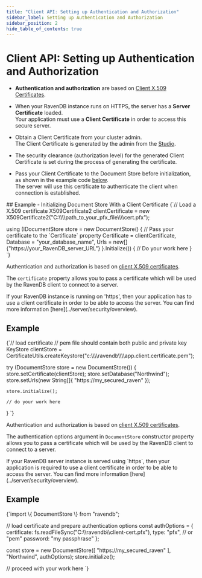 ---
title: "Client API: Setting up Authentication and Authorization"
sidebar_label: Setting up Authentication and Authorization
sidebar_position: 2
hide_table_of_contents: true
---




# Client API: Setting up Authentication and Authorization
<LanguageSwitcher supportedLanguages={supportedLanguages} />
<LanguageContent language="csharp">

<Admonition type="note" title="Note">

* **Authentication and authorization** are based on [Client X.509 Certificates](../server/security/authorization/security-clearance-and-permissions).  

* When your RavenDB instance runs on HTTPS, the server has a **Server Certificate** loaded.  
Your application must use a **Client Certificate** in order to access this secure server.  

* Obtain a Client Certificate from your cluster admin.  
The Client Certificate is generated by the admin from the [Studio](../server/security/authentication/certificate-management).  

* The security clearance (authorization level) for the generated Client Certificate is set during the process of generating the 
certificate.  

* Pass your Client Certificate to the Document Store before initialization, as shown in the example code 
[below](../client-api/setting-up-authentication-and-authorization#example---initializing-document-store-with-a-client-certificate).  
The server will use this certificate to authenticate the client when connection is established.  

</Admonition>
## Example - Initializing Document Store With a Client Certificate

<TabItem value="something" label="client_cert">
<CodeBlock language="csharp">
{`// Load a X.509 certificate
X509Certificate2 clientCertificate = new X509Certificate2("C:\\\\path_to_your_pfx_file\\\\cert.pfx");

using (IDocumentStore store = new DocumentStore()
\{
    // Pass your certificate to the \`Certificate\` property
    Certificate = clientCertificate,
    Database = "your_database_name",
    Urls = new[] \{"https://your_RavenDB_server_URL"\}
\}.Initialize())
\{
    // Do your work here
\}
`}
</CodeBlock>
</TabItem>




</LanguageContent>
<LanguageContent language="java">


Authentication and authorization is based on [client X.509 certificates](../server/security/authorization/security-clearance-and-permissions).

The `certificate` property allows you to pass a certificate which will be used by the RavenDB client to connect to a server. 

<Admonition type="note" title="Note">
If your RavenDB instance is running on 'https', then your application has to use a client certificate in order to be able to access the server. You can find more information [here](../server/security/overview).
</Admonition>

## Example

<TabItem value="something-something" label="client_cert">
<CodeBlock language="java">
{`// load certificate
// pem file should contain both public and private key
KeyStore clientStore = CertificateUtils.createKeystore("c:\\\\ravendb\\\\app.client.certificate.pem");

try (DocumentStore store = new DocumentStore())  \{
    store.setCertificate(clientStore);
    store.setDatabase("Northwind");
    store.setUrls(new String[]\{ "https://my_secured_raven" \});

    store.initialize();

    // do your work here
\}
`}
</CodeBlock>
</TabItem>


</LanguageContent>
<LanguageContent language="nodejs">


Authentication and authorization is based on [client X.509 certificates](../server/security/authorization/security-clearance-and-permissions).

The authentication options argument in `DocumentStore` constructor property allows you to pass a certificate which will be used by the RavenDB client to connect to a server. 

<Admonition type="note" title="Note">
If your RavenDB server instance is served using `https`, then your application is required to use a client certificate in order to be able to access the server. You can find more information [here](../server/security/overview).
</Admonition>

## Example

<TabItem value="something-something" label="client_cert">
<CodeBlock language="nodejs">
{`import \{ DocumentStore \} from "ravendb";

// load certificate and prepare authentication options
const authOptions = \{
    certificate: fs.readFileSync("C:\\\\ravendb\\\\client-cert.pfx"),
    type: "pfx", // or "pem"
    password: "my passphrase"
\};

const store = new DocumentStore([ "https://my_secured_raven" ], "Northwind", authOptions);
store.initialize();

// proceed with your work here
`}
</CodeBlock>
</TabItem>


</LanguageContent>

<!---
### Getting Started
- [Installation : Setup Wizard Walkthrough](../start/installation/setup-wizard)

### Client API
- [What is a Document Store](../client-api/what-is-a-document-store)
- [Creating a Document Store](../client-api/creating-document-store)
- [Setting up Default Database](../client-api/setting-up-default-database)

### Server
- [Security Overview](../server/security/overview)
- [Security Clearance &amp; Permissions](../server/security/authorization/security-clearance-and-permissions)
- [Client Certificiate Usage](../server/security/authentication/client-certificate-usage)
- [Certificate Management](../server/security/authentication/certificate-management)

### Security
- [How to Create Secured Server](../server/security/overview)
- [Security Clearance &amp; Permissions](../server/security/authorization/security-clearance-and-permissions)

### Document Store
- [What is a Document Store](../client-api/what-is-a-document-store)
- [Creating a Document Store](../client-api/creating-document-store)
- [Setting up Default Database](../client-api/setting-up-default-database)


-->